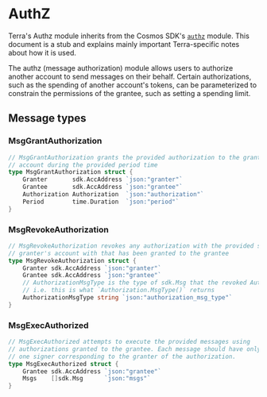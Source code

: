 
# AuthZ

<Admonition type="info">

Terra's Authz module inherits from the Cosmos SDK's [`authz`](https://docs.cosmos.network/master/modules/authz/) module. This document is a stub and explains mainly important Terra-specific notes about how it is used.

</Admonition>

The authz (message authorization) module allows users to authorize another account to send messages on their behalf. Certain authorizations, such as the spending of another account's tokens, can be parameterized to constrain the permissions of the grantee, such as setting a spending limit.

## Message types

### MsgGrantAuthorization

```go
// MsgGrantAuthorization grants the provided authorization to the grantee on the granter's
// account during the provided period time
type MsgGrantAuthorization struct {
	Granter       sdk.AccAddress `json:"granter"`
	Grantee       sdk.AccAddress `json:"grantee"`
	Authorization Authorization  `json:"authorization"`
	Period        time.Duration  `json:"period"`
}
```

### MsgRevokeAuthorization

```go
// MsgRevokeAuthorization revokes any authorization with the provided sdk.Msg type on the
// granter's account with that has been granted to the grantee
type MsgRevokeAuthorization struct {
	Granter sdk.AccAddress `json:"granter"`
	Grantee sdk.AccAddress `json:"grantee"`
	// AuthorizationMsgType is the type of sdk.Msg that the revoked Authorization refers to.
	// i.e. this is what `Authorization.MsgType()` returns
	AuthorizationMsgType string `json:"authorization_msg_type"`
}
```

### MsgExecAuthorized

```go
// MsgExecAuthorized attempts to execute the provided messages using
// authorizations granted to the grantee. Each message should have only
// one signer corresponding to the granter of the authorization.
type MsgExecAuthorized struct {
	Grantee sdk.AccAddress `json:"grantee"`
	Msgs    []sdk.Msg      `json:"msgs"`
}
```
